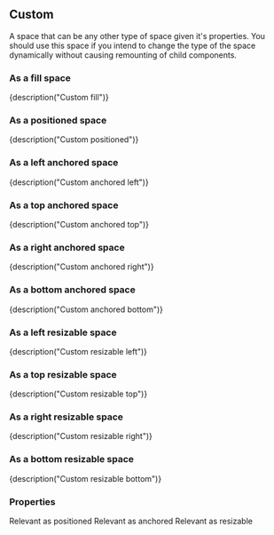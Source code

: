 
<CommonHeader />

<Meta title="Components/Custom" component={Custom} />

## Custom

A space that can be any other type of space given it's properties. You should use this space if you
intend to change the type of the space dynamically without causing remounting of child components.

### As a fill space

<Canvas>
	<Story name="Fill">
		<ViewPort>
			<Custom style={green}>{description("Custom fill")}</Custom>
		</ViewPort>
	</Story>
</Canvas>

### As a positioned space

<Canvas>
	<Story name="Positioned">
		<ViewPort>
			<Custom style={green} left={200} top={200} width={300} height={300} isPositioned={true}>
				{description("Custom positioned")}
			</Custom>
		</ViewPort>
	</Story>
</Canvas>

### As a left anchored space

<Canvas>
	<Story name="Anchored left">
		<ViewPort>
			<Custom style={green} anchor={AnchorType.Left} anchorSize={200}>
				{description("Custom anchored left")}
			</Custom>
		</ViewPort>
	</Story>
</Canvas>

### As a top anchored space

<Canvas>
	<Story name="Anchored top">
		<ViewPort>
			<Custom style={green} anchor={AnchorType.Top} anchorSize={200}>
				{description("Custom anchored top")}
			</Custom>
		</ViewPort>
	</Story>
</Canvas>

### As a right anchored space

<Canvas>
	<Story name="Anchored right">
		<ViewPort>
			<Custom style={green} anchor={AnchorType.Right} anchorSize={200}>
				{description("Custom anchored right")}
			</Custom>
		</ViewPort>
	</Story>
</Canvas>

### As a bottom anchored space

<Canvas>
	<Story name="Anchored bottom">
		<ViewPort>
			<Custom style={green} anchor={AnchorType.Bottom} anchorSize={200}>
				{description("Custom anchored bottom")}
			</Custom>
		</ViewPort>
	</Story>
</Canvas>

### As a left resizable space

<Canvas>
	<Story name="Resizable left">
		<ViewPort>
			<Custom style={green} anchor={AnchorType.Left} anchorSize={200} resizable={true} trackSize={true} onResizeStart={action('onResizeStart')} onResizeEnd={action('onResizeEnd')}>
				{description("Custom resizable left")}
			</Custom>
		</ViewPort>
	</Story>
</Canvas>

### As a top resizable space

<Canvas>
	<Story name="Resizable top">
		<ViewPort>
			<Custom style={green} anchor={AnchorType.Top} anchorSize={200} resizable={true} trackSize={true} onResizeStart={action('onResizeStart')} onResizeEnd={action('onResizeEnd')}>
				{description("Custom resizable top")}
			</Custom>
		</ViewPort>
	</Story>
</Canvas>

### As a right resizable space

<Canvas>
	<Story name="Resizable right">
		<ViewPort>
			<Custom style={green} anchor={AnchorType.Right} anchorSize={200} resizable={true} trackSize={true} onResizeStart={action('onResizeStart')} onResizeEnd={action('onResizeEnd')}>
				{description("Custom resizable right")}
			</Custom>
		</ViewPort>
	</Story>
</Canvas>

### As a bottom resizable space

<Canvas>
	<Story name="Resizable bottom">
		<ViewPort>
			<Custom style={green} anchor={AnchorType.Bottom} anchorSize={200} resizable={true} trackSize={true} onResizeStart={action('onResizeStart')} onResizeEnd={action('onResizeEnd')}>
				{description("Custom resizable bottom")}
			</Custom>
		</ViewPort>
	</Story>
</Canvas>

### Properties

<Story name="Properties">
	<PropsTable>
		<PropsHeader>Relevant as positioned</PropsHeader>
		<Prop name="isPositioned" type="boolean" default="false" description="Position space based on bottom, left, right, top, width and height properties." />
		<Prop name="bottom" type="number | string" description="Bottom offset from viewport edge." />
		<Prop name="left" type="number | string" description="Left offset from viewport edge." />
		<Prop name="right" type="number | string" description="Right offset from viewport edge." />
		<Prop name="top" type="number | string" description="Top offset from viewport edge." />
		<Prop name="width" type="number | string" description="Width of space." />
		<Prop name="height" type="number | string" description="Height of space." />
		<PropsHeader>Relevant as anchored</PropsHeader>
		<Prop name="anchor" type="AnchorType.Left, AnchorType.Top, AnchorType.Right, AnchorType.Bottom, 'anchor-left', 'anchor-top', 'anchor-right', 'anchor-bottom'" description="Anchor the space to the parents edge" />
		<Prop name="anchorSize" type="number | string" description="Size of space when anchored." />
		<PropsHeader>Relevant as resizable</PropsHeader>
		<Prop name="resizable" type="boolean" default="false" description="Makes the space resizable." />
		<Prop name="handleSize" type="number" default="5" description="Size of the resize handle in pixels." />
		<Prop
			name="overlayHandle"
			type="boolean"
			default="true"
			description="Determines method of placement of the resize handle. By default the handle is placed over the space. When set to false, the space resize handle sits next to the space reducing the size of the space."
		/>
		<Prop name="minimumSize" type="number" description="Constrains resizing of the space to a minimum size." />
		<Prop name="maximumSize" type="number" description="Constrains resizing of the space to a maximum size." />
		<Prop
			name="onResizeStart"
			type="() => boolean"
			description="Triggered when a resize starts. Returning false from the event handler cancels the resize."
		/>
		<Prop
			name="onResizeEnd"
			type="(newSize: number) => void"
			description="Triggered when a resize ends. The final size in pixels of the space in after the resize is passed as the first parameter."
		/>
		<StandardProps />
	</PropsTable>
</Story>